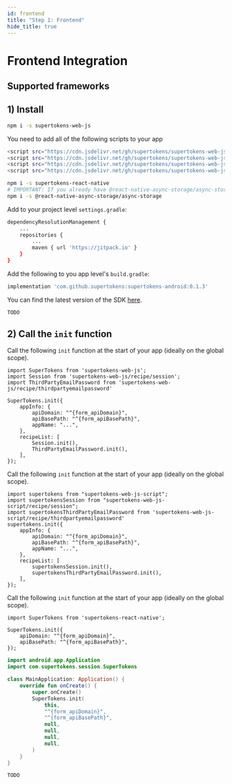 ```yaml
---
id: frontend
title: "Step 1: Frontend"
hide_title: true
---
```

<!-- COPY SECTION -->
<!-- ./thirdpartyemailpassword/custom-ui/init/frontend.mdx -->
<!-- 1 -->


# Frontend Integration

## Supported frameworks


<TechStackSupport />

## 1) Install

<FrontendCustomUITabs>
<TabItem value="web">

<NpmOrScriptTabs>
<TabItem value="npm">

```bash
npm i -s supertokens-web-js
```

</TabItem>
<TabItem value="script">

You need to add all of the following scripts to your app

```bash
<script src="https://cdn.jsdelivr.net/gh/supertokens/supertokens-web-js/bundle/website.js"></script>
<script src="https://cdn.jsdelivr.net/gh/supertokens/supertokens-web-js/bundle/supertokens.js"></script>
<script src="https://cdn.jsdelivr.net/gh/supertokens/supertokens-web-js/bundle/session.js"></script>
<script src="https://cdn.jsdelivr.net/gh/supertokens/supertokens-web-js/bundle/^{codeImportRecipeName}.js"></script>
```

</TabItem>
</NpmOrScriptTabs>

</TabItem>

<TabItem value="mobile">

<FrontendMobileSubTabs>

<TabItem value="reactnative">

```bash
npm i -s supertokens-react-native
# IMPORTANT: If you already have @react-native-async-storage/async-storage as a dependency, make sure the version is 1.12.1 or higher
npm i -s @react-native-async-storage/async-storage
```

</TabItem>

<TabItem value="android">

Add to your project level `settings.gradle`:
```bash
dependencyResolutionManagement {
    ...
    repositories {
        ...
        maven { url 'https://jitpack.io' }
    }
}
```

Add the following to you app level's `build.gradle`:
```bash
implementation 'com.github.supertokens:supertokens-android:0.1.3'
```

You can find the latest version of the SDK [here](https://github.com/supertokens/supertokens-android/releases).

</TabItem>

<TabItem value="ios">

```bash
TODO
```

</TabItem>

</FrontendMobileSubTabs>

</TabItem>

</FrontendCustomUITabs>

## 2) Call the `init` function

<FrontendCustomUITabs>
<TabItem value="web">

<NpmOrScriptTabs>
<TabItem value="npm">

<AppInfoForm askForAPIDomain>

Call the following `init` function at the start of your app (ideally on the global scope).

```tsx
import SuperTokens from 'supertokens-web-js';
import Session from 'supertokens-web-js/recipe/session';
import ThirdPartyEmailPassword from 'supertokens-web-js/recipe/thirdpartyemailpassword'

SuperTokens.init({
    appInfo: {
        apiDomain: "^{form_apiDomain}",
        apiBasePath: "^{form_apiBasePath}",
        appName: "...",
    },
    recipeList: [
        Session.init(),
        ThirdPartyEmailPassword.init(),
    ],
});
```

</AppInfoForm>

</TabItem>
<TabItem value="script">

<AppInfoForm askForAPIDomain>

Call the following `init` function at the start of your app (ideally on the global scope).

```tsx
import supertokens from "supertokens-web-js-script";
import supertokensSession from "supertokens-web-js-script/recipe/session";
import supertokensThirdPartyEmailPassword from 'supertokens-web-js-script/recipe/thirdpartyemailpassword'
supertokens.init({
    appInfo: {
        apiDomain: "^{form_apiDomain}",
        apiBasePath: "^{form_apiBasePath}",
        appName: "...",
    },
    recipeList: [
        supertokensSession.init(),
        supertokensThirdPartyEmailPassword.init(),
    ],
});
```

</AppInfoForm>

</TabItem>
</NpmOrScriptTabs>

</TabItem>

<TabItem value="mobile">

<FrontendMobileSubTabs>

<TabItem value="reactnative">

<AppInfoForm askForAPIDomain>

Call the following `init` function at the start of your app (ideally on the global scope).

```tsx
import SuperTokens from 'supertokens-react-native';

SuperTokens.init({
    apiDomain: "^{form_apiDomain}",
    apiBasePath: "^{form_apiBasePath}",
});
```

</AppInfoForm>

</TabItem>

<TabItem value="android">

<AppInfoForm askForAPIDomain>

```kotlin
import android.app.Application
import com.supertokens.session.SuperTokens

class MainApplication: Application() {
    override fun onCreate() {
        super.onCreate()
        SuperTokens.init(
            this,
            "^{form_apiDomain}",
            "^{form_apiBasePath}",
            null,
            null,
            null,
            null,
        )
    }
}
```

</AppInfoForm>

</TabItem>

<TabItem value="ios">

```bash
TODO
```

</TabItem>

</FrontendMobileSubTabs>

</TabItem>

</FrontendCustomUITabs>

<!-- END COPY SECTION -->